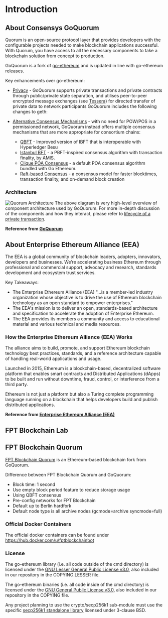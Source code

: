 
# Introduction

## About Consensys GoQuorum

Quorum is an open-source protocol layer that provides developers with the configurable projects needed to make blockchain applications successful.
With Quorum, you have access to all the necessary components to take a blockchain solution from concept to production.

GoQuorum is a fork of [go-ethereum](https://github.com/ethereum/go-ethereum) and is updated in line with go-ethereum releases.

Key enhancements over go-ethereum:

- [Privacy](https://docs.goquorum.consensys.net/concepts/privacy/privacy/) - GoQuorum supports private transactions and private contracts through public/private state separation, and utilises peer-to-peer encrypted message exchanges (see [Tessera](https://github.com/consensys/tessera)) for directed transfer of private data to network participants
  GoQuorum includes the following changes to geth:
- [Alternative Consensus Mechanisms](https://docs.goquorum.consensys.net/concepts/consensus/overview/) - with no need for POW/POS in a permissioned network, GoQuorum instead offers multiple consensus mechanisms that are more appropriate for consortium chains:

  - [QBFT](https://docs.goquorum.consensys.net/configure-and-manage/configure/consensus-protocols/qbft) - Improved version of IBFT that is interoperable with Hyperledger Besu
  - [Istanbul BFT](https://docs.goquorum.consensys.net/configure-and-manage/configure/consensus-protocols/ibft) - a PBFT-inspired consensus algorithm with transaction finality, by AMIS.
  - [Clique POA Consensus](https://github.com/ethereum/EIPs/issues/225) - a default POA consensus algorithm bundled with Go Ethereum.
  - [Raft-based Consensus](https://docs.goquorum.consensys.net/configure-and-manage/configure/consensus-protocols/raft/) - a consensus model for faster blocktimes, transaction finality, and on-demand block creation

### Architecture

![Quorum Architecture](public/assets/quorum-architecture.png)
The above diagram is very high-level overview of component architecture used by GoQuorum. For more in-depth discussion of the components and how they interact, please refer to [lifecycle of a private transaction](https://docs.goquorum.consensys.net/concepts/privacy/private-transaction-lifecycle/).

**Reference from [GoQuorum](https://docs.goquorum.consensys.net/)**

## About Enterprise Ethereum Alliance (EEA)

The EEA is a global community of blockchain leaders, adopters, innovators, developers and businesses. We’re accelerating business Ethereum through professional and commercial support, advocacy and research, standards development and ecosystem trust services.

Key Takeaways:

- The Enterprise Ethereum Alliance (EEA) "...is a member-led industry organization whose objective is to drive the use of Ethereum blockchain technology as an open standard to empower enterprises."
- The EEA's mission is to deliver an open, standards-based architecture and specification to accelerate the adoption of Enterprise Ethereum.
- The EEA provides its members a community and access to educational material and various technical and media resources.

### How the Enterprise Ethereum Alliance (EEA) Works

The alliance aims to build, promote, and support Ethereum blockchain technology best practices, standards, and a reference architecture capable of handling real-world applications and usage.

Launched in 2015, Ethereum is a blockchain-based, decentralized software platform that enables smart contracts and Distributed Applications (dApps) to be built and run without downtime, fraud, control, or interference from a third party.

Ethereum is not just a platform but also a Turing complete programming language running on a blockchain that helps developers build and publish distributed applications.

**Reference from [Enterprise Ethereum Alliance (EEA)](https://entethalliance.org/)**

## FPT Blockchain Lab

## FPT Blockchain Quorum

[FPT Blockchain Quorum](https://github.com/FPT-Blockchain-Lab/quorum#fpt-blockchain-quorum-is-an-ethereum-based-blockchain-fork-from-goquorum) is an Ethereum-based blockchain fork from GoQuorum.

Difference between FPT Blockchain Quorum and GoQuorum:

- Block time: 1 second
- Use empty block period feature to reduce storage usage
- Using QBFT consensus
- Pre-config networks for FPT Blockchain
- Default up to Berlin hardfork
- Default node type is all archive nodes (gcmode=archive syncmode=full)

### Official Docker Containers

The official docker containers can be found under https://hub.docker.com/u/fptblockchainbot

### License

The go-ethereum library (i.e. all code outside of the cmd directory) is licensed under the [GNU Lesser General Public License v3.0](https://www.gnu.org/licenses/lgpl-3.0.en.html), also included in our repository in the COPYING.LESSER file.

The go-ethereum binaries (i.e. all code inside of the cmd directory) is licensed under the [GNU General Public License v3.0](https://www.gnu.org/licenses/gpl-3.0.en.html), also included in our repository in the COPYING file.

Any project planning to use the crypto/secp256k1 sub-module must use the specific [secp256k1 standalone library](https://github.com/ConsenSys/goquorum-crypto-secp256k1) licensed under 3-clause BSD.
